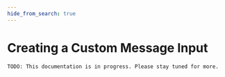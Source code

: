 ```yaml
---
hide_from_search: true
---
```


# Creating a Custom Message Input

```
TODO: This documentation is in progress. Please stay tuned for more.
```


